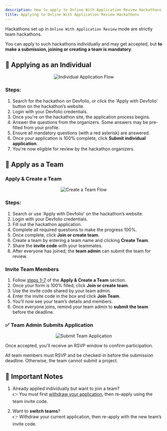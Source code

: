 ```yaml
---
description: How to apply to Online With Application Review Hackathons on Devfolio 🚀
title: Applying to Online With Application Review Hackathons
---
```


Hackathons set up in `Online With Application Review` mode are strictly team hackathons.

You can apply to such hackathons individually and may get accepted, but **to make a submission, joining or creating a team is mandatory**.


## 🧍 Applying as an Individual

<p align="center">
  <img src="/assets/ScreenRecording2025-05-20at3.55.00PM-ezgif.com-video-to-gif-converter.gif" alt="Individual Application Flow" />
</p>

### Steps:

1. Search for the hackathon on Devfolio, or click the 'Apply with Devfolio' button on the hackathon’s website.
2. Login with your Devfolio credentials.
3. Once you're on the hackathon site, the application process begins.
4. Answer the questions from the organizers. Some answers may be pre-filled from your profile.
5. Ensure all mandatory questions (with a red asterisk) are answered.
6. Once your application is 100% complete, click **Submit individual application**.
7. You're now eligible for review by the hackathon organizers.


## 👥 Apply as a Team

### Apply & Create a Team

<p align="center">
  <img src="/assets/ScreenRecording2025-05-20at4.09.05PM-ezgif.com-video-to-gif-converter.gif" alt="Create a Team Flow" />
</p>

### Steps:

1. Search or use 'Apply with Devfolio' on the hackathon’s website.
2. Login with your Devfolio credentials.
3. Fill out the hackathon application.
4. Complete all required questions to make the progress 100%.
5. Once complete, click **Join or create team**.
6. Create a team by entering a team name and clicking **Create Team**.
7. Share the **invite code** with your teammates.
8. After everyone has joined, the **team admin** can submit the team for review.

### Invite Team Members

1. Follow [steps 1–7](#apply-create-a-team) of the **Apply & Create a Team** section.
2. Once your form is 100% filled, click **Join or create team**.
3. Use the invite code shared by your team admin.
4. Enter the invite code in the box and click **Join Team**.
5. You’ll now see your team’s details and members.
6. Once everyone joins, remind your team admin to **submit the team** before the deadline.


### ✅ Team Admin Submits Application

<p align="center">
  <img src="/assets/Application.webp" alt="Submit Team Application" />
</p>

Once accepted, you'll receive an RSVP window to confirm participation.

<Callout type="warning" title="Important!">
All team members must RSVP and be checked-in before the submission deadline. Otherwise, the team cannot submit a project.
</Callout>


## 📌 Important Notes

1. Already applied individually but want to join a team?  
   👉 You must first [withdraw your application](/docs/guide/participating-in-hackathons/withdrawing-your-hackathon-application), then re-apply using the team invite code.

2. Want to **switch teams**?  
   👉 Withdraw your current application, then re-apply with the new team’s invite code.

